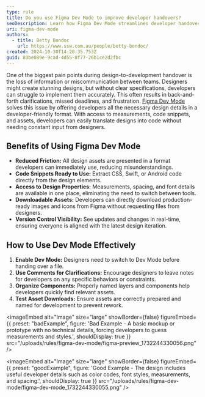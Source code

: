 ```yaml
---
type: rule
title: Do you use Figma Dev Mode to improve developer handovers?
seoDescription: Learn how Figma Dev Mode streamlines developer handovers by providing a seamless bridge between design and development
uri: figma-dev-mode
authors:
  - title: Betty Bondoc
    url: https://www.ssw.com.au/people/betty-bondoc/
created: 2024-10-30T14:20:35.753Z
guid: 83be089e-9cad-4d55-8f77-26b1ce2d2fbc
---
```


One of the biggest pain points during design-to-development handover is the loss of information or miscommunication between teams. Designers might create stunning designs, but without clear specifications, developers can struggle to implement them accurately. This often results in back-and-forth clarifications, missed deadlines, and frustration.
[Figma Dev Mode](https://help.figma.com/hc/en-us/articles/15023124644247-Guide-to-Dev-Mode) solves this issue by offering developers all the necessary design details in a developer-friendly format. With access to measurements, code snippets, and assets, developers can easily translate designs into code without needing constant input from designers.

<youtubeEmbed url="https://www.youtube.com/watch?v=__ABPkb0aF8" description="Video: Intro to Dev Mode (4 min 25 sec)" />

## Benefits of Using Figma Dev Mode

* **Reduced Friction:** All design assets are presented in a format developers can immediately use, reducing misunderstandings.
* **Code Snippets Ready to Use:** Extract CSS, Swift, or Android code directly from the design elements.
* **Access to Design Properties:** Measurements, spacing, and font details are available in one place, eliminating the need to switch between tools.
* **Downloadable Assets:** Developers can directly download production-ready images and icons from Figma without requesting files from designers.
* **Version Control Visibility:** See updates and changes in real-time, ensuring everyone is aligned with the latest design iteration.

## How to Use Dev Mode Effectively

1. **Enable Dev Mode:** Designers need to switch to Dev Mode before handing over a file.
2. **Use Comments for Clarifications:** Encourage designers to leave notes for developers on any specific behaviors or constraints.
3. **Organize Components:** Properly named layers and components help developers quickly find relevant assets.
4. **Test Asset Downloads:** Ensure assets are correctly prepared and named for development to prevent rework.

<imageEmbed
  alt="Image"
  size="large"
  showBorder={false}
  figureEmbed={{
    preset: "badExample",
    figure: 'Bad Example - A basic mockup or prototype with no technical details, forcing developers to guess measurements and styles.',
    shouldDisplay: true
  }}
  src="/uploads/rules/figma-dev-mode/figma-preview_1732244330056.png"
/>

<imageEmbed
  alt="Image"
  size="large"
  showBorder={false}
  figureEmbed={{
    preset: "goodExample",
    figure: 'Good Example - The design includes useful developer details such as color codes, font styles, measurements, and spacing.',
    shouldDisplay: true
  }}
  src="/uploads/rules/figma-dev-mode/figma-dev-mode_1732244330055.png"
/>